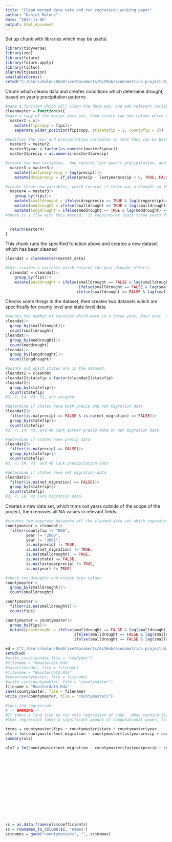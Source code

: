 ```yaml
---
title: "Clean merged data sets and run regression working paper"
author: "Daniel Malone"
date: "2023-11-06"
output: html_document
---
```



Set up chunk with libraries which may be useful.
```r
library(tidyverse)
library(zoo)
library(future)
library(future.apply)
library(tictoc)
plan(multisession)
availableCores()
setwd("C:/Users/malon/OneDrive/Documents/GitHub/econometrics-project-B/Econometrics Project/Data")
```

Chunk which cleans data and creates conditions which determine drought, based on yearly precipitation patterns
```r
#make a function which will clean the data set, and add relevant variables
cleanmaster = function(x){
#make a copy of the master data set, then create two new colums which record the state fip code and county fip code separately
  master2 = x|>
    mutate(fipscopy = fips)|>
    separate_wider_position(fipscopy, c(statefip = 2, countyfip = 3))

#modifies the year and precipitation variables so that they can be better used for regression analysis
  master3 = master2
  master3$year = factor(as.numeric(master3$year))
  master3$precip = as.numeric(master3$precip)

#create two new variables.  One records last year's precipitation, and the other records whether there was a year to year drop in precipitation
  master3 = master3|>
    mutate(lastyearprecip = lag(precip))|>
    mutate(dropprecip = if_else(precip - lastyearprecip < 0, TRUE, FALSE))

#create three new variables, which records if there was a drought in that county that year.  This is recorded as three year droughts, four year droughts, and five year droughts.
  master4 = master3|>
    group_by(fips)|>
    mutate(smalldrought = ifelse(dropprecip == TRUE & lag(dropprecip)== TRUE & lag(dropprecip, n = 2)==TRUE,TRUE,FALSE))|>
    mutate(meddrought = ifelse(smalldrought == TRUE & lag(smalldrought) == TRUE,TRUE,FALSE))|>
    mutate(longdrought = ifelse(meddrought == TRUE & lag(meddrought) == TRUE,TRUE,FALSE))
#there is a flaw with this method;  it requires at least three years for the data to register a drought, even though a drought may have been occurring during this time period.  It may be useful to pull precipitation data from 4 years prior to the start date, or to simply move the goalposts, and make sure the regression only runs for time periods without false negative errors.
  

  return(master4)
}
```
This chunk runs the specified function above and creates a new dataset which has been cleaned
```r
cleandat = cleanmaster(master_data)
```

```r
#this creates a variable which records the post drought effects
  cleandat = cleandat|>
    group_by(fips)|>
    mutate(postdrought = ifelse(smalldrought == FALSE & lag(smalldrought) == TRUE, 1,
                                ifelse(smalldrought == FALSE & lag(smalldrought, n = 2) == TRUE, 2,
                               ifelse(smalldrought == FALSE & lag(smalldrought, n = 3) == TRUE, 3, 0))))

```

Checks some things in the dataset, then creates two datasets which are specifically for county level and state level data
```r
#counts the number of counties which were in a three year, four year, and five year drought
cleandat|>
  group_by(smalldrought)|>
  count(smalldrought)
cleandat|>
  group_by(meddrought)|>
  count(meddrought)
cleandat|>
  group_by(longdrought)|>
  count(longdrought)

#points out which states are in the dataset.
cleandat2 = cleandat
cleandat2$statefip = factor(cleandat2$statefip)
cleandat2|>
  group_by(statefip)|>
  count(statefip)
#3, 7, 14, 43, 52, are skipped.

#determine if states have both precip and net migration data
cleandat2|>
  filter(is.na(precip) == FALSE & is.na(net_migration) == FALSE)|>
  group_by(statefip)|>
  count(statefip)
#3, 7, 14, 43, and 49 lack either precip data or net migration data

#determine if states have precip data
cleandat2|>
  filter(is.na(precip) == FALSE)|>
  group_by(statefip)|>
  count(statefip)
#3, 7, 14, 43, and 49 lack precipitation data

#determine if states have net migration data
cleandat2|>
  filter(is.na(net_migration) == FALSE)|>
  group_by(statefip)|>
  count(statefip)
#3, 7, 14, 43 lack migration data.
```

Creates a new data set, which trims out years outside of the scope of the project, then removes all NA values in relevant fields.
```r
#creates two separate datasets off the cleaned data set which separates fips codes that refer to state data and county data.
countymaster = cleandat|>
  filter(countyfip != "000",
         year != "2000",
         year != "2001",
         is.na(precip) != TRUE,
         is.na(net_migration) != TRUE,
         is.na(smalldrought) != TRUE,
         is.na(state) == FALSE,
         is.na(lastyearprecip) != TRUE,
         is.na(year) != TRUE)

#check for droughts and unique fips values
countymaster|>
  group_by(smalldrought)|>
  count(smalldrought)

countymaster|>
  filter(is.na(smalldrought))|>
  count(fips)
```

```r

countymaster = countymaster|>
  group_by(fips)|>
  mutate(postdrought = ifelse(smalldrought == FALSE & lag(smalldrought) == TRUE, 1,
                              ifelse(smalldrought == FALSE & lag(smalldrought, n = 2) == TRUE, 2,
                              ifelse(smalldrought == FALSE & lag(smalldrought, n = 3) == TRUE, 3, 0))))

```


```r
wd = ("C:/Users/malon/OneDrive/Documents/GitHub/econometrics-project-B/Econometrics Project/Data")
setwd(wd)
#write_csv(cleandat,file = "readydat")
#filename = "Rmasterdat.Rda"
#save(cleandat, file = filename)
#filename = "Rmasterdat2.Rda"
#save(countymaster, file = filename)
#write_csv(countymaster, file = "countymaster")
filename = "Rmasterdat3.Rda"
save(countymaster, file = filename)
write_csv(countymaster, file = "countymaster2")
```


```r
#runs the regression
# -- WARNING -- 
#It takes a long time to run this regression of code.  When running it, be patient, and let your computer run.  It may also be wise to add code which allows R to run all available cores at some point, if we want to run this line of code for testing purposes.
#this regression takes a significant amount of computational power, that R might not be the optimal use here.  Maybe running the exported readymasterdat file on Stata would work better?

terms = countymaster$fips + countymaster$state * countymaster$year
ols = lm(countymaster$net_migration ~ countymaster$lastyearprecip + countymaster$smalldrought + countymaster$lastyearprecip * countymaster$smalldrought + countymaster$fips + countymaster$state * countymaster$year)
summary(ols)

ols2 = lm(countymaster$net_migration ~ countymaster$lastyearprecip + countymaster$fips + countymaster$year)
















sc = as.data.frame(ols$coefficients)
sc = rownames_to_column(sc, "names")
sc$names = gsub("countymaster$", "", sc$names)

```